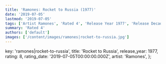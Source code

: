```yaml
---
title: 'Ramones: Rocket to Russia (1977)'
date: '2019-07-05'
lastmod: '2019-07-05'
tags: ['Artist Ramones', 'Rated 4', 'Release Year 1977', 'Release Decade 1970']
summary: 'Rated 4'
authors: ['default']
images: ['/content/images/ramones|rocket-to-russia.jpg']
---
```


  key: 'ramones|rocket-to-russia',
  title: 'Rocket to Russia',
  release_year: 1977,
  rating: 8,
  rating_date: '2019-07-05T00:00:00.000Z',
  artist: 'Ramones',
};

<MusicRating data={data} />
